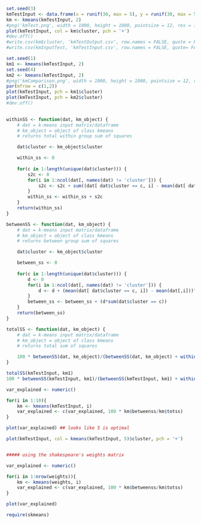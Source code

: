 ```r
set.seed(3)
kmTestInput <- data.frame(x = runif(30, max = 5), y = runif(30, max = 5))
km <- kmeans(kmTestInput, 2)
#png('kmTest.png', width = 1000, height = 1000, pointsize = 12, res = 150)
plot(kmTestInput, col = km$cluster, pch = '+')
#dev.off()
#write.csv(km$cluster, 'kmTestOutput.csv', row.names = FALSE, quote = FALSE)
#write.csv(kmInputTest, 'kmTestInput.csv', row.names = FALSE, quote= FALSE)

set.seed(1)
km1 <- kmeans(kmTestInput, 2)
set.seed(4)
km2 <- kmeans(kmTestInput, 2)
#png('kmComparison.png', width = 1000, height = 1000, pointsize = 12, res = 150)
par(mfrow = c(1,2))
plot(kmTestInput, pch = km1$cluster)
plot(kmTestInput, pch = km2$cluster)
#dev.off()

 
withinSS <- function(dat, km_object) {
    # dat = k-means input matrix/dataframe
    # km_object = object of class kmeans
    # returns total within group sum of squares

    dat$cluster <- km_object$cluster

    within_ss <- 0
    
    for(c in 1:length(unique(dat$cluster))) {
        s2c <- 0
        for(i in 1:ncol(dat[, names(dat) != 'cluster'])) {
            s2c <- s2c + sum((dat[ dat$cluster == c, i] - mean(dat[ dat$cluster == c, i]))^2)
        }
        within_ss <- within_ss + s2c 
    }
    return(within_ss)
}

betweenSS <- function(dat, km_object) {
    # dat = k-means input matrix/dataframe
    # km_object = object of class kmeans
    # returns between group sum of squares

    dat$cluster <- km_object$cluster

    between_ss <- 0
    
    for(c in 1:length(unique(dat$cluster))) {
        d <- 0
        for(i in 1:ncol(dat[, names(dat) != 'cluster'])) {
            d <- d + (mean(dat[ dat$cluster == c, i]) - mean(dat[,i]))^2
        }
        between_ss <- between_ss + (d*sum(dat$cluster == c))
    }
    return(between_ss)
}

totalSS <- function(dat, km_object) {
    # dat = k-means input matrix/dataframe
    # km_object = object of class kmeans
    # returns total sum of squares

    100 * betweenSS(dat, km_object)/(betweenSS(dat, km_object) + withinSS(dat, km_object))
}

totalSS(kmTestInput, km1)
100 * betweenSS(kmTestInput, km1)/(betweenSS(kmTestInput, km1) + withinSS(kmTestInput, km1)) # percentage of variance explained

var_explained <- numeric()

for(i in 1:10){
    km <- kmeans(kmTestInput, i)
    var_explained <- c(var_explained, 100 * km$betweenss/km$totss)
}

plot(var_explained) ## looks like 5 is optimal

plot(kmTestInput, col = kmeans(kmTestInput, 5)$cluster, pch = '+')


##### using the shakespeare's weights matrix

var_explained <- numeric()

for(i in 1:nrow(weights)){
    km <- kmeans(weights, i)
    var_explained <- c(var_explained, 100 * km$betweenss/km$totss)
}

plot(var_explained)

require(skmeans)
``` 